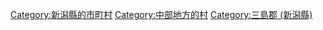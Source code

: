 {{Commonscat|Izumozaki, Niigata}}
{{Catmore}}

{{DEFAULTSORT:Izumozaki}}
[[Category:新潟縣的市町村|Category:新潟縣的市町村]]
[[Category:中部地方的村|Category:中部地方的村]]
[[Category:三島郡_(新潟縣)|Category:三島郡 (新潟縣)]]